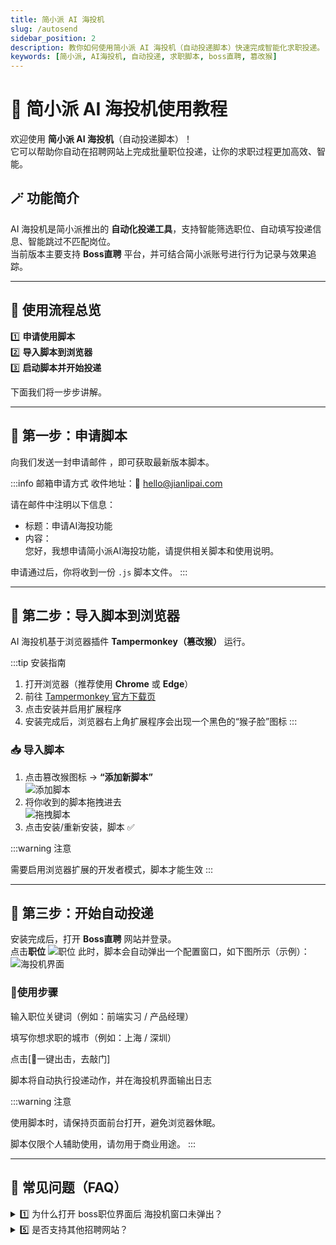 ```yaml
---
title: 简小派 AI 海投机
slug: /autosend
sidebar_position: 2
description: 教你如何使用简小派 AI 海投机（自动投递脚本）快速完成智能化求职投递。
keywords: [简小派, AI海投机, 自动投递, 求职脚本, boss直聘, 篡改猴]
---
```



# 🤖 简小派 AI 海投机使用教程

欢迎使用 **简小派 AI 海投机**（自动投递脚本）！  
它可以帮助你自动在招聘网站上完成批量职位投递，让你的求职过程更加高效、智能。

<BilibiliVideo
  id="BV18Rs5zuEqJ"
  title=""
  link="https://bilibili.com/BV18Rs5zuEqJ"
/>

## 🪄 功能简介

AI 海投机是简小派推出的 **自动化投递工具**，支持智能筛选职位、自动填写投递信息、智能跳过不匹配岗位。  
当前版本主要支持 **Boss直聘** 平台，并可结合简小派账号进行行为记录与效果追踪。

---

## 🧩 使用流程总览

1️⃣ **申请使用脚本**  
2️⃣ **导入脚本到浏览器**  
3️⃣ **启动脚本并开始投递**

下面我们将一步步讲解。

---

## 📨 第一步：申请脚本

向我们发送一封申请邮件 ，即可获取最新版本脚本。

:::info 邮箱申请方式
收件地址：📧 [hello@jianlipai.com](mailto:hello@jianlipai.com)

请在邮件中注明以下信息：
- 标题：申请AI海投功能  
- 内容：  
  您好，我想申请简小派AI海投功能，请提供相关脚本和使用说明。 

申请通过后，你将收到一份 `.js` 脚本文件。
:::

---

## 🧠 第二步：导入脚本到浏览器

AI 海投机基于浏览器插件 **Tampermonkey（篡改猴）** 运行。

:::tip 安装指南
1. 打开浏览器（推荐使用 **Chrome** 或 **Edge**）  
2. 前往 [Tampermonkey 官方下载页](https://www.tampermonkey.net/)  
3. 点击安装并启用扩展程序  
4. 安装完成后，浏览器右上角扩展程序会出现一个黑色的“猴子脸”图标
:::

### 📥 导入脚本
1. 点击篡改猴图标 → **“添加新脚本”**  
![添加脚本](..\static\img\autosend\autosend-step1.png)
2. 将你收到的脚本拖拽进去  
![拖拽脚本](..\static\img\autosend\autosend-step2.png)
3. 点击安装/重新安装，脚本 ✅

:::warning 注意

需要启用浏览器扩展的开发者模式，脚本才能生效
:::

---

## 🚀 第三步：开始自动投递

安装完成后，打开 **Boss直聘** 网站并登录。  
点击**职位**
![职位](..\static\img\autosend\autosend-step3.png)
此时，脚本会自动弹出一个配置窗口，如下图所示（示例）：
![海投机界面](..\static\img\autosend\autosend-step4.png)

### 🧭使用步骤

输入职位关键词（例如：前端实习 / 产品经理）

填写你想求职的城市（例如：上海 / 深圳）

点击[🚀一键出击，去敲门] 

脚本将自动执行投递动作，并在海投机界面输出日志

:::warning 注意

使用脚本时，请保持页面前台打开，避免浏览器休眠。

脚本仅限个人辅助使用，请勿用于商业用途。
:::

---

## 💬 常见问题（FAQ）

<details>
<summary>1️⃣ 为什么打开 boss职位界面后 海投机窗口未弹出？</summary>

请确认以下几点：

* ✅ 浏览器已安装并启用了 **Tampermonkey（篡改猴）**；
* ✅ 脚本已成功启用（图标应为亮色猴子）；
* ✅ 浏览器扩展已启用开发者模式。

💡 **解决方法**：
重新刷新页面或在篡改猴面板中手动启用脚本。

</details>




<details>
<summary>5️⃣ 是否支持其他招聘网站？</summary>

当前版本仅支持 **Boss直聘**。
后续将陆续支持：

* 智联招聘
* 前程无忧（51job）
* 拉勾网

</details>
